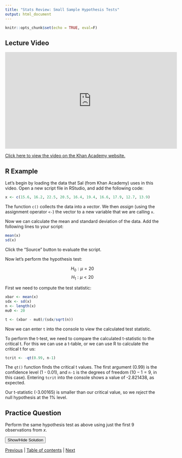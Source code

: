 ```yaml
---
title: "Stats Review: Small Sample Hypothesis Tests"
output: html_document
---
```


```r
knitr::opts_chunk$set(echo = TRUE, eval=F)
```

## Lecture Video

<iframe width="560" height="315" src="https://www.youtube.com/embed/D2sMsmL0ScQ" frameborder="0" allow="accelerometer; autoplay; clipboard-write; encrypted-media; gyroscope; picture-in-picture" allowfullscreen></iframe>

[Click here to view the video on the Khan Academy website.](https://www.khanacademy.org/math/statistics-probability/significance-tests-one-sample/more-significance-testing-videos/v/small-sample-hypothesis-test)

## R Example

Let's begin by loading the data that Sal (from Khan Academy) uses in this video. Open a new script file in RStudio, and add the following code:

```r
x <- c(15.6, 16.2, 22.5, 20.5, 16.4, 19.4, 16.6, 17.9, 12.7, 13.9)
```

The function `c()` collects the data into a *vector*. We then *assign* (using the assignment operator `<-`) the vector to a new variable that we are calling `x`. 

Now we can calculate the mean and standard deviation of the data. Add the following lines to your script:

```r
mean(x)
sd(x)
```

Click the "Source" button to evaluate the script. 

Now let's perform the hypothesis test:

$$H_0: \mu = 20$$
$$H_1: \mu < 20$$

First we need to compute the test statistic:

```r
xbar <- mean(x)
sdx <- sd(x)
n <- length(x)
mu0 <- 20

t <- (xbar - mu0)/(sdx/sqrt(n))
```

Now we can enter `t` into the console to view the calculated test statistic.

To perform the t-test, we need to compare the calculated t-statistic to the critical t. For this we can use a t-table, or we can use R to calculate the critical t for us:

```r
tcrit <- -qt(0.99, n-1)
```

The `qt()` function finds the critical t values. The first argument (0.99) is the confidence level (1 - 0.01), and `n-1` is the degrees of freedom ($10-1=9$, in this case). Entering `tcrit` into the console shows a value of -2.821438, as expected.

Our t-statistic (-3.00165) is smaller than our critical value, so we *reject* the null hypothesis at the 1% level.

## Practice Question
Perform the same hypothesis test as above using just the first 9 observations from $x$.

<div id="spoiler" style="display:none">

```r
## Select the first 9 observations from x, store
## as a variable called y
y <- x[1:9]

ybar <- mean(y)
sdy <- sd(y)
n <- length(y)
mu0 <- 20

t <- (ybar - mu0)/(sdy/sqrt(n))

tcrit <- -qt(0.99, n-1)

c(t, tcrit)
```

The t-statistic (-2.54) is not less than the critical value (-2.90). We therefore *fail to reject* the null hypothesis at the 1% level.

</div>

<button title="Click to Show/Hide Content" type="button" onclick="if(document.getElementById('spoiler') .style.display=='none') {document.getElementById('spoiler') .style.display=''}else{document.getElementById('spoiler') .style.display='none'}">Show/Hide Solution</button>



[Previous](1_4.html) | [Table of contents](1_0.html) | [Next](1_6.html) 
